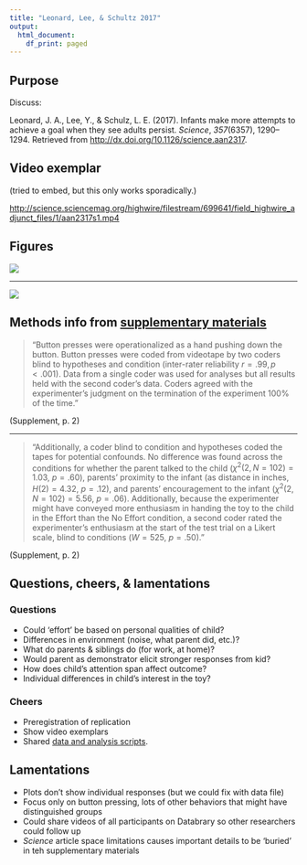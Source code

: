 ```yaml
---
title: "Leonard, Lee, & Schultz 2017"
output:
  html_document:
    df_print: paged
---
```


## Purpose

Discuss:

Leonard, J. A., Lee, Y., & Schulz, L. E. (2017). Infants make more attempts to achieve a goal when they see adults persist. *Science*, *357*(6357), 1290–1294. Retrieved from <http://dx.doi.org/10.1126/science.aan2317>.

## Video exemplar

(tried to embed, but this only works sporadically.)

<http://science.sciencemag.org/highwire/filestream/699641/field_highwire_adjunct_files/1/aan2317s1.mp4>

## Figures

<div class="centered">
<img src="https://d2ufo47lrtsv5s.cloudfront.net/content/sci/357/6357/1290/F1.large.jpg">
</div>

---

<div class="centered">
<img src="https://d2ufo47lrtsv5s.cloudfront.net/content/sci/357/6357/1290/F2.large.jpg">
</div>

## Methods info from [supplementary materials](http://science.sciencemag.org/content/sci/suppl/2017/09/20/357.6357.1290.DC1/aan2317_Leonard_SM.pdf)

>"Button presses were operationalized as a hand pushing down the button. Button presses were coded from videotape by two coders blind to hypotheses and condition (inter-rater reliability $r = .99, p < .001$). Data from a single coder was used for analyses but all results held with the second coder’s data. Coders agreed with the experimenter’s judgment on the termination of the experiment 100% of the time." 

(Supplement, p. 2)

---

>"Additionally, a coder blind to condition and hypotheses
coded the tapes for potential confounds. No difference was found across the conditions for whether the parent talked to the child ($\chi^2 (2, N=102)=1.03$, $p = .60$), parents’ proximity to the infant (as distance in inches, $H(2) = 4.32$, $p = .12$), and parents’ encouragement to the infant ($\chi^2 (2, N = 102) = 5.56$, $p = .06$). Additionally, because the experimenter might have conveyed more enthusiasm in handing the toy to the child in the Effort than the No Effort condition, a second coder rated the experimenter’s enthusiasm at the start of the test trial on a Likert scale, blind to conditions ($W = 525$, $p = .50$)."

(Supplement, p. 2)

## Questions, cheers, & lamentations

### Questions

- Could 'effort' be based on personal qualities of child?
- Differences in environment (noise, what parent did, etc.)?
- What do parents & siblings do (for work, at home)?
- Would parent as demonstrator elicit stronger responses from kid?
- How does child's attention span affect outcome?
- Individual differences in child's interest in the toy?

### Cheers

- Preregistration of replication
- Show video exemplars
- Shared [data and analysis scripts](https://osf.io/xjz8e/).

## Lamentations

- Plots don't show individual responses (but we could fix with data file)
- Focus only on button pressing, lots of other behaviors that might have distinguished groups
- Could share videos of all participants on Databrary so other researchers could follow up
- *Science* article space limitations causes important details to be 'buried' in teh supplementary materials
